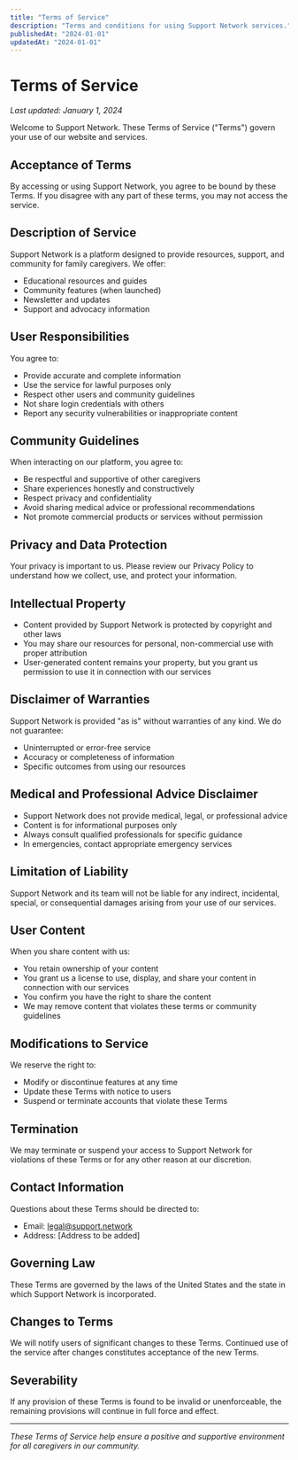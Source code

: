 ```yaml
---
title: "Terms of Service"
description: "Terms and conditions for using Support Network services."
publishedAt: "2024-01-01"
updatedAt: "2024-01-01"
---
```


# Terms of Service

*Last updated: January 1, 2024*

Welcome to Support Network. These Terms of Service ("Terms") govern your use of our website and services.

## Acceptance of Terms

By accessing or using Support Network, you agree to be bound by these Terms. If you disagree with any part of these terms, you may not access the service.

## Description of Service

Support Network is a platform designed to provide resources, support, and community for family caregivers. We offer:
- Educational resources and guides
- Community features (when launched)
- Newsletter and updates
- Support and advocacy information

## User Responsibilities

You agree to:
- Provide accurate and complete information
- Use the service for lawful purposes only
- Respect other users and community guidelines
- Not share login credentials with others
- Report any security vulnerabilities or inappropriate content

## Community Guidelines

When interacting on our platform, you agree to:
- Be respectful and supportive of other caregivers
- Share experiences honestly and constructively
- Respect privacy and confidentiality
- Avoid sharing medical advice or professional recommendations
- Not promote commercial products or services without permission

## Privacy and Data Protection

Your privacy is important to us. Please review our Privacy Policy to understand how we collect, use, and protect your information.

## Intellectual Property

- Content provided by Support Network is protected by copyright and other laws
- You may share our resources for personal, non-commercial use with proper attribution
- User-generated content remains your property, but you grant us permission to use it in connection with our services

## Disclaimer of Warranties

Support Network is provided "as is" without warranties of any kind. We do not guarantee:
- Uninterrupted or error-free service
- Accuracy or completeness of information
- Specific outcomes from using our resources

## Medical and Professional Advice Disclaimer

- Support Network does not provide medical, legal, or professional advice
- Content is for informational purposes only
- Always consult qualified professionals for specific guidance
- In emergencies, contact appropriate emergency services

## Limitation of Liability

Support Network and its team will not be liable for any indirect, incidental, special, or consequential damages arising from your use of our services.

## User Content

When you share content with us:
- You retain ownership of your content
- You grant us a license to use, display, and share your content in connection with our services
- You confirm you have the right to share the content
- We may remove content that violates these terms or community guidelines

## Modifications to Service

We reserve the right to:
- Modify or discontinue features at any time
- Update these Terms with notice to users
- Suspend or terminate accounts that violate these Terms

## Termination

We may terminate or suspend your access to Support Network for violations of these Terms or for any other reason at our discretion.

## Contact Information

Questions about these Terms should be directed to:
- Email: legal@support.network
- Address: [Address to be added]

## Governing Law

These Terms are governed by the laws of the United States and the state in which Support Network is incorporated.

## Changes to Terms

We will notify users of significant changes to these Terms. Continued use of the service after changes constitutes acceptance of the new Terms.

## Severability

If any provision of these Terms is found to be invalid or unenforceable, the remaining provisions will continue in full force and effect.

---

*These Terms of Service help ensure a positive and supportive environment for all caregivers in our community.*